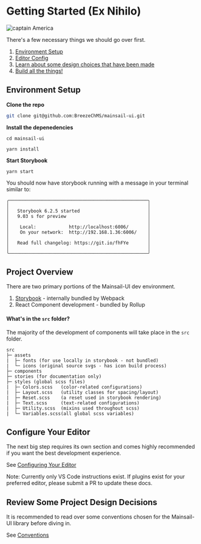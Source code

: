 
<Meta title="React/Developing/Getting Started" />

# Getting Started (Ex Nihilo)

![captain America](https://user-images.githubusercontent.com/30707961/114431656-bdaf2c00-9b8d-11eb-96d6-d48d25015511.png)

There's a few necessary things we should go over first.

1. [Environment Setup](#id=react-developing-getting-started--page&viewMode=docs#environment-setup)
1. [Editor Config](./?path=/docs/react-developing-configuring-your-editor--page)
1. [Learn about some design choices that have been made](./?path=/docs/react-developing-conventions--page)
1. [Build all the things!](./?path=/docs/react-developing-building-a-component--page)

## Environment Setup

**Clone the repo**

```bash
git clone git@github.com:BreezeChMS/mainsail-ui.git
```

**Install the depenedencies**

```
cd mainsail-ui

yarn install
```

**Start Storybook**

```
yarn start
```

You should now have storybook running with a message in your terminal similar to:

```
╭───────────────────────────────────────────────────╮
│                                                   │
│   Storybook 6.2.5 started                         │
│   9.03 s for preview                              │
│                                                   │
│    Local:            http://localhost:6006/       │
│    On your network:  http://192.168.1.36:6006/    │
│                                                   │
│   Read full changelog: https://git.io/fhFYe       │
│                                                   │
╰───────────────────────────────────────────────────╯
```

## Project Overview

There are two primary portions of the Mainsail-UI dev environment.

1. [Storybook](https://storybook.js.org/docs/react/writing-stories/introduction) - internally bundled by Webpack
2. React Component development - bundled by Rollup

#### What's in the `src` folder?

The majority of the development of components will take place in the `src` folder.

```
src
├─ assets
|  ├─ fonts (for use locally in storybook - not bundled)
|  └─ icons (original source svgs - has icon build process)
├─ components
├─ stories (for documentation only)
├─ styles (global scss files)
|  ├─ Colors.scss   (color-related configurations)
|  ├─ Layout.scss   (utility classes for spacing/layout)
|  ├─ Reset.scss    (a reset used in storybook rendering)
|  ├─ Text.scss     (text-related configurations)
|  ├─ Utility.scss  (mixins used throughout scss)
|  └─ Variables.scss(all global scss variables)

```

## Configure Your Editor

The next big step requires its own section and comes highly recommended if you want the best development experience.

See [Configuring Your Editor](./?path=/docs/react-developing-configuring-your-editor--page)

Note: Currently only VS Code instructions exist. If plugins exist for your preferred editor, please submit a PR to update these docs.

## Review Some Project Design Decisions

It is recommended to read over some conventions chosen for the Mainsail-UI library before diving in.

See [Conventions](./?path=/docs/react-developing-conventions--page)
